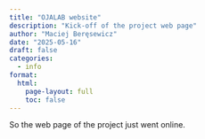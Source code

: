 ```yaml
---
title: "OJALAB website"
description: "Kick-off of the project web page"
author: "Maciej Beręsewicz"
date: "2025-05-16"
draft: false
categories:
  - info
format:
  html:
    page-layout: full
    toc: false
---
```


So the web page of the project just went online. 
